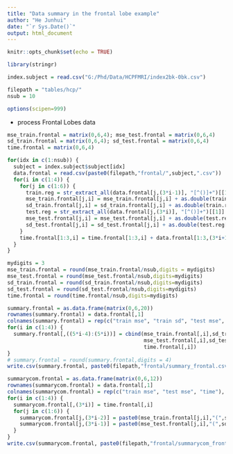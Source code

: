```yaml
---
title: "Data summary in the frontal lobe example"
author: "He Junhui"
date: "`r Sys.Date()`"
output: html_document
---
```


```r
knitr::opts_chunk$set(echo = TRUE)
```

```r
library(stringr)
```


```r
index.subject = read.csv("G:/Phd/Data/HCPFMRI/index2bk-0bk.csv")
```


```r
filepath = "tables/hcp/"
nsub = 10
```

```r
options(scipen=999)
```


+ process Frontal Lobes data

```r
mse_train.frontal = matrix(0,6,4); mse_test.frontal = matrix(0,6,4)
sd_train.frontal = matrix(0,6,4); sd_test.frontal = matrix(0,6,4)
time.frontal = matrix(0,6,4)

for(idx in c(1:nsub)) {
  subject = index.subject$subject[idx]
  data.frontal = read.csv(paste0(filepath,"frontal/",subject,".csv"))
  for(i in c(1:4)) {
    for(j in c(1:6)) {
      train.reg = str_extract_all(data.frontal[j,(3*i-1)], "[^()]+")[[1]]
      mse_train.frontal[j,i] = mse_train.frontal[j,i] + as.double(train.reg[1])
      sd_train.frontal[j,i] = sd_train.frontal[j,i] + as.double(train.reg[2])
      test.reg = str_extract_all(data.frontal[j,(3*i)], "[^()]+")[[1]]
      mse_test.frontal[j,i] = mse_test.frontal[j,i] + as.double(test.reg[1])
      sd_test.frontal[j,i] = sd_test.frontal[j,i] + as.double(test.reg[2])
    }
    time.frontal[1:3,i] = time.frontal[1:3,i] + data.frontal[1:3,(3*i+1)]
  }
}

mydigits = 3
mse_train.frontal = round(mse_train.frontal/nsub,digits = mydigits)
mse_test.frontal = round(mse_test.frontal/nsub,digits=mydigits)
sd_train.frontal = round(sd_train.frontal/nsub,digits=mydigits)
sd_test.frontal = round(sd_test.frontal/nsub,digits=mydigits)
time.frontal = round(time.frontal/nsub,digits=mydigits)
```

```r
summary.frontal = as.data.frame(matrix(0,6,20))
rownames(summary.frontal) = data.frontal[,1]
colnames(summary.frontal) = rep(c("train mse", "train sd", "test mse", "test sd", "time"), 4)
for(i in c(1:4)) {
  summary.frontal[,((5*i-4):(5*i))] = cbind(mse_train.frontal[,i],sd_train.frontal[,i],
                                            mse_test.frontal[,i],sd_test.frontal[,i],
                                            time.frontal[,i])
}
# summary.frontal = round(summary.frontal,digits = 4)
write.csv(summary.frontal, paste0(filepath,"frontal/summary_frontal.csv"))
```

```r
summarycom.frontal = as.data.frame(matrix(0,6,12))
rownames(summarycom.frontal) = data.frontal[,1]
colnames(summarycom.frontal) = rep(c("train mse", "test mse", "time"), 4)
for(i in c(1:4)) {
  summarycom.frontal[,(3*i)] = time.frontal[,i]
  for(j in c(1:6)) {
    summarycom.frontal[j,(3*i-2)] = paste0(mse_train.frontal[j,i],"(",sd_train.frontal[j,i],")")
    summarycom.frontal[j,(3*i-1)] = paste0(mse_test.frontal[j,i],"(",sd_test.frontal[j,i],")")
  }
}
write.csv(summarycom.frontal, paste0(filepath,"frontal/summarycom_frontal.csv"))
```
